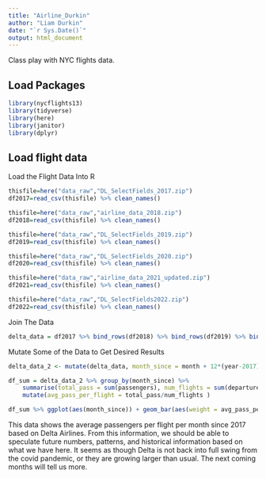 ---
title: "Airline_Durkin"
author: "Liam Durkin"
date: "`r Sys.Date()`"
output: html_document
---

Class play with NYC flights data.

## Load Packages

```{r}
library(nycflights13)
library(tidyverse)
library(here)
library(janitor)
library(dplyr)
```

## Load flight data
Load the Flight Data Into R
```{r}
thisfile=here("data_raw","DL_SelectFields_2017.zip")
df2017=read_csv(thisfile) %>% clean_names()

thisfile=here("data_raw","airline_data_2018.zip")
df2018=read_csv(thisfile) %>% clean_names()

thisfile=here("data_raw","DL_SelectFields_2019.zip")
df2019=read_csv(thisfile) %>% clean_names()

thisfile=here("data_raw","DL_SelectFields_2020.zip")
df2020=read_csv(thisfile) %>% clean_names()

thisfile=here("data_raw","airline_data_2021_updated.zip")
df2021=read_csv(thisfile) %>% clean_names()

thisfile=here("data_raw","DL_SelectFields2022.zip")
df2022=read_csv(thisfile) %>% clean_names()


```

Join The Data
```{r}
delta_data = df2017 %>% bind_rows(df2018) %>% bind_rows(df2019) %>% bind_rows(df2020) %>% bind_rows(df2021) %>% bind_rows(df2022)

```


Mutate Some of the Data to Get Desired Results
```{r}

delta_data_2 <- mutate(delta_data, month_since = month + 12*(year-2017)) %>% filter(airline_id == "19790")

df_sum = delta_data_2 %>% group_by(month_since) %>% 
    summarise(total_pass = sum(passengers), num_flights = sum(departures_performed)) %>% 
    mutate(avg_pass_per_flight = total_pass/num_flights )


```


```{r}
df_sum %>% ggplot(aes(month_since)) + geom_bar(aes(weight = avg_pass_per_flight)) + ggtitle("Delta Airlines Average Passengers Per Flight By Month Since 2017")

```
This data shows the average passengers per flight per month since 2017 based on Delta Airlines.  From this information, we should be able to speculate future numbers, patterns, and historical information based on what we have here.  It seems as though Delta is not back into full swing from the covid pandemic, or they are growing larger than usual.  The next coming months will tell us more.








